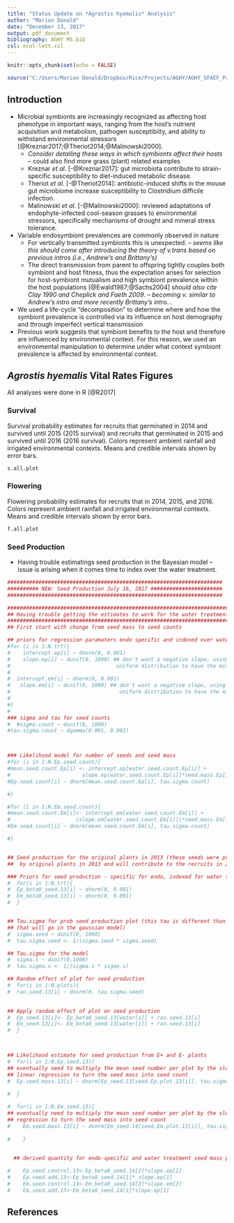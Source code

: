 ```yaml
---
title: "Status Update on *Agrostis hyemalis* Analysis"
author: "Marion Donald"
date: "December 13, 2017"
output: pdf_document
bibliography: AGHY MS.bib
csl: ecol-lett.csl
---
```


```r
knitr::opts_chunk$set(echo = FALSE)

source("C:/Users/Marion Donald/Dropbox/Rice/Projects/AGHY/AGHY_SFAEF_Project/AGHY analysis summer2017/AGHY_final/AGHY_figures_RMarkdown_Script.R")
```

## Introduction
* Microbial symbionts are increasingly recognized as affecting host phenotype in important ways, ranging from the host's nutrient acquisition and metabolism, pathogen susceptibiity, and ability to withstand environmental stressors [@Kreznar2017;@Theriot2014;@Malinowski2000].
    + *Consider detailing these ways in which symbionts affect their hosts* -- could also find more grass (plant) related examples
    + Kreznar *et al.* [-@Kreznar2017]: gut microbiota contribute to strain-specific susceptibility to diet-induced metabolic disease. 
    + Theriot *et al.* [-@Theriot2014]: antibiotic-induced shifts in the mouse gut microbiome increase susceptibility to Clostridium difficile infection. 
    + Malinowski *et al.* [-@Malinowski2000]: reviewed adaptations of endophyte-infected cool-season grasses to environmental stressors, specifically mechanisms of drought and mineral stress tolerance. 
* Variable endosymbiont prevalences are commonly observed in nature
    + For vertically transmitted symbionts this is unexpected. -- *seems like this should come after introducing the theory of v.trans based on previous intros (i.e., Andrew's and Brittany's)*
    + The direct transmission from parent to offspring tightly couples both symbiont and host fitness, thus the expectation arises for selection for host-symbiont mutualism and high symbiont prevalence within the host populations [@Ewald1987;@Sachs2004] *should also cite Clay 1990 and Cheplick and Faeth 2009*. -- *becoming v. similar to Andrew's intro and more recently Brittany's intro...*
* We used a life-cycle "decomposition" to determine where and how the symbiont prevalence is controlled via its influence on host demography and through imperfect vertical transmission 
* Previous work suggests that symbiont benefits to the host and therefore are influenced by environmental context. For this reason, we used an environmental manipulation to determine under what context symbiont prevalence is affected by environmental context. 

\newpage
## *Agrostis hyemalis* Vital Rates Figures 
All analyses were done in R [@R2017]


### Survival 
Survival probability estimates for recruits that germinated in 2014 and survived until 2015 (2015 survival) and recruits that germinated in 2015 and survived until 2016 (2016 survival). Colors represent ambient rainfall and irrigated environmental contexts. Means and credible intervals shown by error bars. 

```r
s.all.plot
```

### Flowering 
Flowering probability estimates for recruits that in 2014, 2015, and 2016. Colors represent ambient rainfall and irrigated environmental contexts. Means and credible intervals shown by error bars. 

```r
f.all.plot
```

\newpage
### Seed Production 
* Having trouble estimatings seed production in the Bayesian model -- issue is arising when it comes time to index over the water treatment. 
```r
#####################################################################
########## NEW: Seed Production July 16, 2017 #######################
#####################################################################

###################################################################################
## Having trouble getting the estimates to work for the water treatment indexing ##
###################################################################################
## First start with change from seed mass to seed counts

## priors for regression paramaters endo specific and indexed over water treatments 
#for (i in 1:N.trt){
#    intercept.ep[i] ~ dnorm(0, 0.001)
#    slope.ep[i] ~ dunif(0, 1000) ## don't want a negative slope, using the 
#                                  uniform distribution to have the min be 0  
#    
#  intercept.em[i] ~ dnorm(0, 0.001)
#   slope.em[i] ~ dunif(0, 1000) ## don't want a negative slope, using the 
#                                   uniform distribution to have the min be 0  
#    
#}
#
### sigma and tau for seed counts
#  #sigma.count ~ dunif(0, 1000)
#tau.sigma.count ~ dgamma(0.001, 0.001)



### Likelihood model for number of seeds and seed mass
#for (i in 1:N.Ep.seed.count){
#mean.seed.count.Ep[i] <- intercept.ep[water.seed.count.Ep[i]] + 
#                       slope.ep[water.seed.count.Ep[i]]*seed.mass.Ep[i]
#Ep.seed.count[i] ~ dnorm(mean.seed.count.Ep[i], tau.sigma.count)

#}

#for (i in 1:N.Em.seed.count){
#mean.seed.count.Em[i]<- intercept.em[water.seed.count.Em[i]] + 
#                     (slope.em[water.seed.count.Em[i]])*seed.mass.Em[i]
#Em.seed.count[i] ~ dnorm(mean.seed.count.Em[i], tau.sigma.count)

#}


## Seed production for the original plants in 2013 (these seeds were produced 
##  by original plants in 2013 and will contribute to the recruits in 2014)

### Priors for seed production - specific for endo, indexed for water treatment
#  for(i in 1:N.trt){
#  Ep_beta0_seed.13[i] ~ dnorm(0, 0.001)
#  Em_beta0_seed.13[i] ~ dnorm(0, 0.001)
#  }


## Tau.sigma for prob seed production plot (this tau is different than the tau 
## that will go in the gaussian model)
#  sigma.seed ~ dunif(0, 1000)
#  tau.sigma.seed <- 1/(sigma.seed * sigma.seed)

## Tau.sigma for the model
#  sigma.s ~ dunif(0,1000)
#  tau.sigma.s <- 1/(sigma.s * sigma.s)

## Random effect of plot for seed production
#  for(i in 1:N.plots){
#  ran.seed.13[i] ~ dnorm(0, tau.sigma.seed)
  

## Apply random effect of plot on seed production 
#  Ep_seed.13[i]<- Ep_beta0_seed.13[water[i]] + ran.seed.13[i]
#  Em_seed.13[i]<- Em_beta0_seed.13[water[i]] + ran.seed.13[i]
#  }



## Likelihood estimate for seed production from E+ and E- plants
#  for(i in 1:N.Ep.seed.13){
## eventually need to multiply the mean seed number per plot by the slope from the 
## linear regression to turn the seed mass into seed count
#  Ep.seed.mass.13[i] ~ dnorm(Ep_seed.13[seed.Ep.plot.13[i]], tau.sigma.s)
  
#  }

#  for(i in 1:N.Em.seed.13){
## eventually need to multiply the mean seed number per plot by the slope from the linear 
## regression to turn the seed mass into seed count
#    Em.seed.mass.13[i] ~ dnorm(Em_seed.14[seed.Em.plot.13[i]], tau.sigma.s)
    
#    }


  ## derived quantity for endo-specific and water treatment seed mass prob
 
#    Ep.seed.control.13<-Ep_beta0_seed.14[2]*slope.ep[2]
#    Ep.seed.add.13<-Ep_beta0_seed.14[1]* slope.ep[1]
#    Em.seed.control.13<-Em_beta0_seed.14[2]*slope.em[2]
#    Em.seed.add.13<-Em_beta0_seed.14[1]*slope.ep[1]
```

\newpage
## References